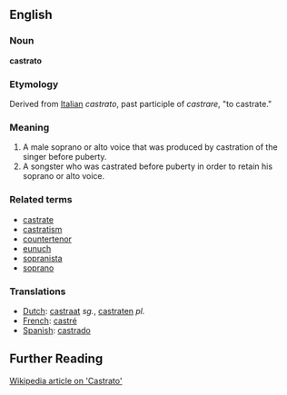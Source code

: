 ==English==

===Noun===
'''castrato'''

===Etymology===
Derived from [[Italian]] ''castrato'', past participle of ''castrare'', "to castrate."

===Meaning===

#A male soprano or alto voice that was produced by castration of the singer before puberty.
#A songster who was castrated before puberty in order to retain his soprano or alto voice.

===Related terms===
*[[castrate]]
*[[castratism]]
*[[countertenor]]
*[[eunuch]]
*[[sopranista]]
*[[soprano]]

===Translations===
*[[Dutch]]: [[castraat]] ''sg.'', [[castraten]] ''pl.''
*[[French]]: [[castré]]
*[[Spanish]]: [[castrado]]

== Further Reading ==

[http://en.wikipedia.org/wiki/Castrato Wikipedia article on 'Castrato']